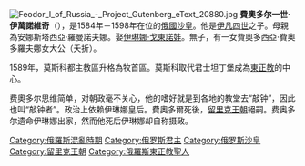 {{unreferenced|time=2012-2-7}} 
[[File:Feodor_I_of_Russia_-_Project_Gutenberg_eText_20880.jpg|thumb]]
'''費奧多尔一世·伊萬諾維奇'''（{{lang-ru|Фёдор I Иоа́ннович}}）{{BD|1557年|5月31日|1598年|1月17日}}，是1584年－1598年在位的[[俄國君主列表|俄國沙皇]]。他是[[伊凡四世|伊凡四世]]之子。母親為安娜斯塔西亞·羅曼諾夫娜。娶[[伊琳娜·戈東諾娃|伊琳娜·戈東諾娃]]。無子，有一女費奧多西亞·費奧多羅夫娜女大公（夭折）。

1589年，莫斯科都主教區升格為牧首區。莫斯科取代君士坦丁堡成為[[東正教|東正教]]的中心。

费奧多尔思维简单，对朝政毫不关心，他的嗜好就是到各地的教堂去“敲钟”，因此也叫“敲钟者”。政治上依赖伊琳娜皇后。費奧多爾死後，[[留里克王朝|留里克王朝]]絕嗣。费奥多尔遗命伊琳娜出家，然而他死后伊琳娜却自称摄政。

{{start box}}
{{s-hou|[[留里克王朝|留里克王朝]]|1557年|5月31日|1598年|1月17日}}
{{s-reg|}}
{{s-before|[[伊凡四世|伊凡四世]]}}
{{s-title|[[俄羅斯沙皇國|俄羅斯沙皇國]][[俄國君主列表|沙皇]]|1584年－1598年}}
{{s-after|[[鮑里斯·戈東諾夫|鮑里斯·戈東諾夫]]}}
{{end box}}

{{俄羅斯君主}}
{{Authority control}}
[[Category:俄羅斯混亂時期|Category:俄羅斯混亂時期]]
[[Category:俄罗斯君主|Category:俄罗斯君主]]
[[Category:俄罗斯沙皇|Category:俄罗斯沙皇]]
[[Category:留里克王朝|Category:留里克王朝]]
[[Category:俄羅斯東正教聖人|Category:俄羅斯東正教聖人]]